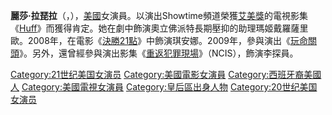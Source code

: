 {{noteTA
|G1=Movie
|G2=TV
}}
{{Infobox person
| name = 麗莎·拉琵拉<br/>Liza Lapira
| image = 
| birth_date = {{birth date and age|1981|12|3|mf=y}}
| birth_place = 美國[[紐約市|紐約市]]
| occupation = 女演員
| yearsactive = 1999年–現在
}}
'''麗莎·拉琵拉'''（{{lang-en|Liza Lapira}}，{{bd|1981年|12月3日}}），[[美國|美國]]女演員。以演出Showtime頻道榮獲[[艾美獎|艾美獎]]的電視影集《[[Huff|Huff]]》而獲得肯定。她在劇中飾演奧立佛派特長期壓抑的助理瑪姬戴羅薩里歐。2008年，在電影《[[決勝21點|決勝21點]]》中飾演琪安娜。2009年，參與演出《[[玩命關頭|玩命關頭]]》。另外，還曾經參與演出影集《[[重返犯罪現場|重返犯罪現場]]》（NCIS），飾演李探員。

{{Authority control}}
{{DEFAULTSORT: Lapira, Liza}}
[[Category:21世纪美国女演员|Category:21世纪美国女演员]]
[[Category:美國電影女演員|Category:美國電影女演員]]
[[Category:西班牙裔美國人|Category:西班牙裔美國人]]
[[Category:美國電視女演員|Category:美國電視女演員]]
[[Category:皇后區出身人物|Category:皇后區出身人物]]
[[Category:20世纪美国女演员|Category:20世纪美国女演员]]